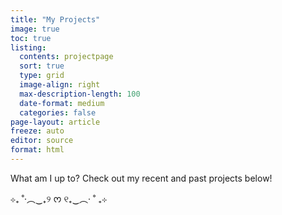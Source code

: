 ```yaml
---
title: "My Projects"
image: true
toc: true
listing:
  contents: projectpage
  sort: true
  type: grid
  image-align: right
  max-description-length: 100
  date-format: medium
  categories: false
page-layout: article
freeze: auto
editor: source
format: html
---
```


What am I up to? Check out my recent and past projects below!

⊹₊ ˚‧︵‿₊୨ ᰔ ୧₊‿︵‧ ˚ ₊⊹

